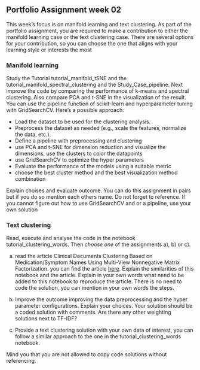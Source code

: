 ## Portfolio Assignment week 02

This week's focus is on manifold learning and text clustering. As part of the portfolio assignment, you are required to make a contribution to either the manifold learning case or the text clustering case. There are several options for your contribution, so you can choose the one that aligns with your learning style or interests the most


### Manifold learning

Study the Tutorial tutorial_manifold_tSNE and the tutorial_manifold_spectral_clustering and the Study_Case_pipeline. Next improve the code by comparing the performance of k-means and spectral clustering. Also compare PCA and t-SNE in the visualization of the result. You can use the pipeline function of scikit-learn and hyperparameter tuning with GridSearchCV. Here's a possible approach:

- Load the dataset to be used for the clustering analysis.
- Preprocess the dataset as needed (e.g., scale the features, normalize the data, etc.).
- Define a pipeline with preprocessing and clustering
- use PCA and t-SNE for dimension reduction and visualize the dimensions, use the clusters to color the datapoints
- use GridSearchCV to optimize the hyper parameters
- Evaluate the performance of the models using a suitable metric
- choose the best cluster method and the best visualization method combination

Explain choises and evaluate outcome. You can do this assignment in pairs but if you do so mention each others name. Do not forget to reference. If you cannot figure out how to use GridSearchCV and or a pipeline, use your own solution


### Text clustering

Read, execute and analyse the code in the notebook tutorial_clustering_words. Then *choose one* of the assignments a), b) or c). 

a) read the article Clinical Documents Clustering Based on Medication/Symptom Names Using Multi-View Nonnegative Matrix Factorization. you can find the article <a href = 'https://pubmed.ncbi.nlm.nih.gov/26011887/'> here</a>. Explain the similarities of this notebook and the article. Explain in your own words what need to be added to this notebook to reproduce the article. There is no need to code the solution, you can mention in your own words the steps. 

b) Improve the outcome improving the data preprocessing and the hyper parameter configurations. Explain your choices. Your solution should be a coded solution with comments. Are there any other weighting solutions next to TF-IDF?

c) Provide a text clustering solution with your own data of interest, you can follow a similar approach to the one in the tutorial_clustering_words notebook. 

Mind you that you are not allowed to copy code solutions without referencing.




